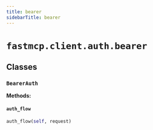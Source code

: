 ```yaml
---
title: bearer
sidebarTitle: bearer
---
```


# `fastmcp.client.auth.bearer`

## Classes

### `BearerAuth`

**Methods:**

#### `auth_flow`

```python
auth_flow(self, request)
```
